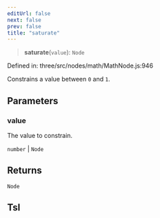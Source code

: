 ```yaml
---
editUrl: false
next: false
prev: false
title: "saturate"
---
```


> **saturate**(`value`): `Node`

Defined in: three/src/nodes/math/MathNode.js:946

Constrains a value between `0` and `1`.

## Parameters

### value

The value to constrain.

`number` | `Node`

## Returns

`Node`

## Tsl

